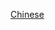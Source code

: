{{Year by category
|m=2
|c=0
|d=1
|y=6
|cat=中國動力運動
|subcat=2016年中國體育
|parent=各年中國動力運動
|sortkey=動力運動
}}
{{Cat main|中國動力運動}}

[[Category:2016年動力運動|Chinese]]